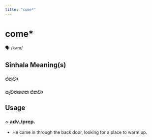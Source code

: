 ```yaml
---
title: "come*"
---
```


# come*

🗣️ /kʌm/

## Sinhala Meaning(s)

### එනවා
### පැවතගෙන එනවා

## Usage

### ~ adv./prep.

- He came in through the back door, looking for a place to warm up.

